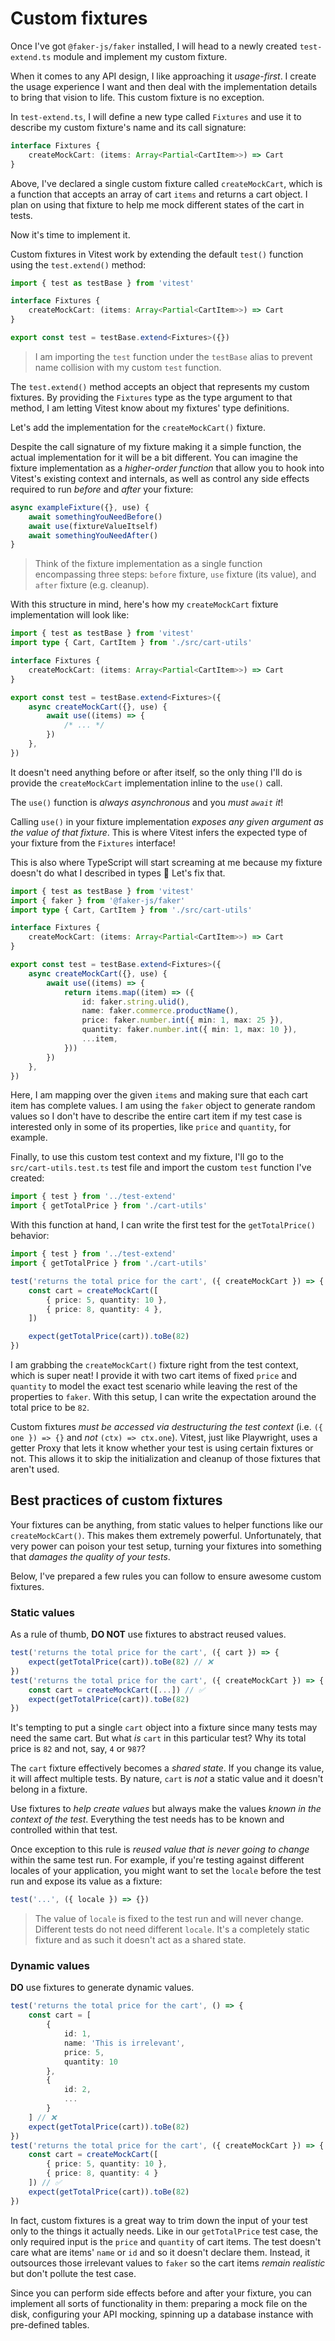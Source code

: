 # Custom fixtures

<EpicVideo url="https://www.epicweb.dev/workshops/advanced-vitest-patterns/context/02-01-problem/solution" />

Once I've got `@faker-js/faker` installed, I will head to a newly created `test-extend.ts` module and implement my custom fixture.

When it comes to any API design, I like approaching it _usage-first_. I create the usage experience I want and then deal with the implementation details to bring that vision to life. This custom fixture is no exception.

In `test-extend.ts`, I will define a new type called `Fixtures` and use it to describe my custom fixture's name and its call signature:

```ts filename=test-extend.ts add=1-3
interface Fixtures {
	createMockCart: (items: Array<Partial<CartItem>>) => Cart
}
```

Above, I've declared a single custom fixture called `createMockCart`, which is a function that accepts an array of cart `items` and returns a cart object. I plan on using that fixture to help me mock different states of the cart in tests.

Now it's time to implement it.

Custom fixtures in Vitest work by extending the default `test()` function using the `test.extend()` method:

```ts filename=test-extend.ts add=1,7
import { test as testBase } from 'vitest'

interface Fixtures {
	createMockCart: (items: Array<Partial<CartItem>>) => Cart
}

export const test = testBase.extend<Fixtures>({})
```

> I am importing the `test` function under the `testBase` alias to prevent name collision with my custom `test` function.

The `test.extend()` method accepts an object that represents my custom fixtures. By providing the `Fixtures` type as the type argument to that method, I am letting Vitest know about my fixtures' type definitions.

Let's add the implementation for the `createMockCart()` fixture.

Despite the call signature of my fixture making it a simple function, the actual implementation for it will be a bit different. You can imagine the fixture implementation as a _higher-order function_ that allow you to hook into Vitest's existing context and internals, as well as control any side effects required to run _before_ and _after_ your fixture:

```ts
async exampleFixture({}, use) {
	await somethingYouNeedBefore()
	await use(fixtureValueItself)
	await somethingYouNeedAfter()
}
```

> Think of the fixture implementation as a single function encompassing three steps: `before` fixture, `use` fixture (its value), and `after` fixture (e.g. cleanup).

With this structure in mind, here's how my `createMockCart` fixture implementation will look like:

```ts filename=test-extend.ts add=9-13
import { test as testBase } from 'vitest'
import type { Cart, CartItem } from './src/cart-utils'

interface Fixtures {
	createMockCart: (items: Array<Partial<CartItem>>) => Cart
}

export const test = testBase.extend<Fixtures>({
	async createMockCart({}, use) {
		await use((items) => {
			/* ... */
		})
	},
})
```

It doesn't need anything before or after itself, so the only thing I'll do is provide the `createMockCart` implementation inline to the `use()` call.

<callout-warning>The `use()` function is _always asynchronous_ and you _must `await` it_!</callout-warning>

Calling `use()` in your fixture implementation _exposes any given argument as the value of that fixture_. This is where Vitest infers the expected type of your fixture from the `Fixtures` interface!

This is also where TypeScript will start screaming at me because my fixture doesn't do what I described in types 😬 Let's fix that.

```ts filename=test-extend.ts add=2,12-18
import { test as testBase } from 'vitest'
import { faker } from '@faker-js/faker'
import type { Cart, CartItem } from './src/cart-utils'

interface Fixtures {
	createMockCart: (items: Array<Partial<CartItem>>) => Cart
}

export const test = testBase.extend<Fixtures>({
	async createMockCart({}, use) {
		await use((items) => {
			return items.map((item) => ({
				id: faker.string.ulid(),
				name: faker.commerce.productName(),
				price: faker.number.int({ min: 1, max: 25 }),
				quantity: faker.number.int({ min: 1, max: 10 }),
				...item,
			}))
		})
	},
})
```

Here, I am mapping over the given `items` and making sure that each cart item has complete values. I am using the `faker` object to generate random values so I don't have to describe the entire cart item if my test case is interested only in some of its properties, like `price` and `quantity`, for example.

Finally, to use this custom test context and my fixture, I'll go to the `src/cart-utils.test.ts` test file and import the custom `test` function I've created:

```ts filename=src/cart-utils.test add=1
import { test } from '../test-extend'
import { getTotalPrice } from './cart-utils'
```

With this function at hand, I can write the first test for the `getTotalPrice()` behavior:

```ts filename=src/cart-utils.test add=4-11 highlight=4-8
import { test } from '../test-extend'
import { getTotalPrice } from './cart-utils'

test('returns the total price for the cart', ({ createMockCart }) => {
	const cart = createMockCart([
		{ price: 5, quantity: 10 },
		{ price: 8, quantity: 4 },
	])

	expect(getTotalPrice(cart)).toBe(82)
})
```

I am grabbing the `createMockCart()` fixture right from the test context, which is super neat! I provide it with two cart items of fixed `price` and `quantity` to model the exact test scenario while leaving the rest of the properties to `faker`. With this setup, I can write the expectation around the total price to be `82`.

<callout-warning>Custom fixtures _must be accessed via destructuring the test context_ (i.e. `({ one }) => {}` and _not_ `(ctx) => ctx.one`). Vitest, just like Playwright, uses a getter Proxy that lets it know whether your test is using certain fixtures or not. This allows it to skip the initialization and cleanup of those fixtures that aren't used.</callout-warning>

## Best practices of custom fixtures

Your fixtures can be anything, from static values to helper functions like our `createMockCart()`. This makes them extremely powerful. Unfortunately, that very power can poison your test setup, turning your fixtures into something that _damages the quality of your tests_.

Below, I've prepared a few rules you can follow to ensure awesome custom fixtures.

### Static values

As a rule of thumb, **DO NOT** use fixtures to abstract reused values.

```ts remove=1-3 add=4-7
test('returns the total price for the cart', ({ cart }) => {
	expect(getTotalPrice(cart)).toBe(82) // ❌
})
test('returns the total price for the cart', ({ createMockCart }) => {
	const cart = createMockCart([...]) // ✅
	expect(getTotalPrice(cart)).toBe(82)
})
```

It's tempting to put a single `cart` object into a fixture since many tests may need the same cart. But what _is_ `cart` in this particular test? Why its total price is `82` and not, say, `4` or `987`?

The `cart` fixture effectively becomes a _shared state_. If you change its value, it will affect multiple tests. By nature, `cart` is _not_ a static value and it doesn't belong in a fixture.

<callout-success>Use fixtures to _help create values_ but always make the values _known in the context of the test_. Everything the test needs has to be known and controlled within that test.</callout-success>

Once exception to this rule is _reused value that is never going to change_ within the same test run. For example, if you're testing against different locales of your application, you might want to set the `locale` before the test run and expose its value as a fixture:

```ts highlight=1
test('...', ({ locale }) => {})
```

> The value of `locale` is fixed to the test run and will never change. Different tests do not need different `locale`. It's a completely static fixture and as such it doesn't act as a shared state.

### Dynamic values

**DO** use fixtures to generate dynamic values.

```ts remove=1-15 add=16-22
test('returns the total price for the cart', () => {
	const cart = [
		{
			id: 1,
			name: 'This is irrelevant',
			price: 5,
			quantity: 10
		},
		{
			id: 2,
			...
		}
	] // ❌
	expect(getTotalPrice(cart)).toBe(82)
})
test('returns the total price for the cart', ({ createMockCart }) => {
	const cart = createMockCart([
		{ price: 5, quantity: 10 },
		{ price: 8, quantity: 4 }
	]) // ✅
	expect(getTotalPrice(cart)).toBe(82)
})
```

In fact, custom fixtures is a great way to trim down the input of your test only to the things it actually needs. Like in our `getTotalPrice` test case, the only required input is the `price` and `quantity` of cart items. The test doesn't care what are items' `name` or `id` and so it doesn't declare them. Instead, it outsources those irrelevant values to `faker` so the cart items _remain realistic_ but don't pollute the test case.

<callout-success>Since you can perform side effects before and after your fixture, you can implement all sorts of functionality in them: preparing a mock file on the disk, configuring your API mocking, spinning up a database instance with pre-defined tables.</callout-success>
